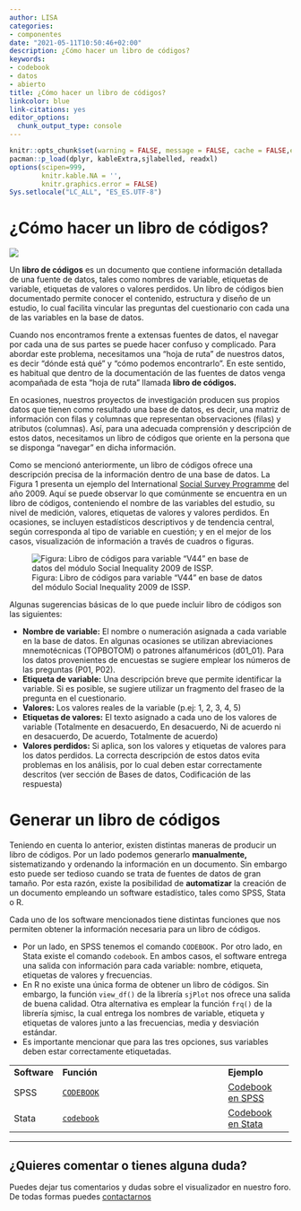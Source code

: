 ```yaml
---
author: LISA
categories:
- componentes
date: "2021-05-11T10:50:46+02:00"
description: ¿Cómo hacer un libro de códigos?
keywords:
- codebook
- datos
- abierto
title: ¿Cómo hacer un libro de códigos?
linkcolor: blue
link-citations: yes
editor_options:
  chunk_output_type: console
---
```


```r
knitr::opts_chunk$set(warning = FALSE, message = FALSE, cache = FALSE,echo = F)
pacman::p_load(dplyr, kableExtra,sjlabelled, readxl)
options(scipen=999,
        knitr.kable.NA = '',
        knitr.graphics.error = FALSE)
Sys.setlocale("LC_ALL", "ES_ES.UTF-8")
```

# ¿Cómo hacer un libro de códigos?

![](../input/lisa-codebook.png)

Un **libro de códigos** es un documento que contiene información detallada de una fuente de datos, tales como nombres de variable, etiquetas de variable, etiquetas de valores o valores perdidos. Un libro de códigos bien documentado permite conocer el contenido, estructura y diseño de un estudio, lo cual facilita vincular las preguntas del cuestionario con cada una de las variables en la base de datos.

Cuando nos encontramos frente a extensas fuentes de datos, el navegar por cada una de sus partes se puede hacer confuso y complicado. Para abordar este problema, necesitamos una "hoja de ruta" de nuestros datos, es decir "dónde está qué" y "cómo podemos encontrarlo". En este sentido, es habitual que dentro de la documentación de las fuentes de datos venga acompañada de esta "hoja de ruta" llamada **libro de códigos.**

En ocasiones, nuestros proyectos de investigación producen sus propios datos que tienen como resultado una base de datos, es decir, una matriz de información con filas y columnas que representan observaciones (filas) y atributos (columnas). Así, para una adecuada comprensión y descripción de estos datos, necesitamos un libro de códigos que oriente en la persona que se disponga "navegar" en dicha información.

Como se mencionó anteriormente, un libro de códigos ofrece una descripción precisa de la información dentro de una base de datos. La Figura 1 presenta un ejemplo del International [Social Survey Programme](t.ly/MpPp) del año 2009. Aquí se puede observar lo que comúnmente se encuentra en un libro de códigos, conteniendo el nombre de las variables del estudio, su nivel de medición, valores, etiquetas de valores y valores perdidos. En ocasiones, se incluyen estadísticos descriptivos y de tendencia central, según corresponda al tipo de variable en cuestión; y en el mejor de los casos, visualización de información a través de cuadros o figuras.

![Figura: Libro de códigos para variable "V44" en base de datos del módulo Social Inequality 2009 de ISSP.](../input/issp.png)

Algunas sugerencias básicas de lo que puede incluir libro de códigos son las siguientes:

-   **Nombre de variable:** El nombre o numeración asignada a cada variable en la base de datos. En algunas ocasiones se utilizan abreviaciones mnemotécnicas (TOPBOTOM) o patrones alfanuméricos (d01_01). Para los datos provenientes de encuestas se sugiere emplear los números de las preguntas (P01, P02).
-   **Etiqueta de variable:** Una descripción breve que permite identificar la variable. Si es posible, se sugiere utilizar un fragmento del fraseo de la pregunta en el cuestionario.
-   **Valores:** Los valores reales de la variable (p.ej: 1, 2, 3, 4, 5)
-   **Etiquetas de valores:** El texto asignado a cada uno de los valores de variable (Totalmente en desacuerdo, En desacuerdo, Ni de acuerdo ni en desacuerdo, De acuerdo, Totalmente de acuerdo)
-   **Valores perdidos:** Si aplica, son los valores y etiquetas de valores para los datos perdidos. La correcta descripción de estos datos evita problemas en los análisis, por lo cual deben estar correctamente descritos (ver sección de Bases de datos, Codificación de las respuesta)

# Generar un libro de códigos

Teniendo en cuenta lo anterior, existen distintas maneras de producir un libro de códigos. Por un lado podemos generarlo **manualmente,** sistematizando y ordenando la información en un documento. Sin embargo esto puede ser tedioso cuando se trata de fuentes de datos de gran tamaño. Por esta razón, existe la posibilidad de **automatizar** la creación de un documento empleando un software estadístico, tales como SPSS, Stata o R.

Cada uno de los software mencionados tiene distintas funciones que nos permiten obtener la información necesaria para un libro de códigos.

-   Por un lado, en SPSS tenemos el comando `CODEBOOK.` Por otro lado, en Stata existe el comando `codebook`. En ambos casos, el software entrega una salida con información para cada variable: nombre, etiqueta, etiquetas de valores y frecuencias.
-   En R no existe una única forma de obtener un libro de códigos. Sin embargo, la función `view_df()` de la librería `sjPlot` nos ofrece una salida de buena calidad. Otra alternativa es emplear la función `frq()` de la librería sjmisc, la cual entrega los nombres de variable, etiqueta y etiquetas de valores junto a las frecuencias, media y desviación estándar.
-   Es importante mencionar que para las tres opciones, sus variables deben estar correctamente etiquetadas.

+--------------+--------------------------------------------------------------------------------------------------------------------------------------------------+----------------------------------------------+
| **Software** | **Función**                                                                                                                                      | **Ejemplo**                                  |
+--------------+--------------------------------------------------------------------------------------------------------------------------------------------------+----------------------------------------------+
| SPSS         | [`CODEBOOK`](https://libguides.library.kent.edu/spss/codebooks)                                                                                  | [Codebook en SPSS](../input/codebook_spss.sps)  |
+--------------+--------------------------------------------------------------------------------------------------------------------------------------------------+----------------------------------------------+
| Stata        | [`codebook`](https://www.stata.com/manuals/dcodebook.pdf)                                                                                        | [Codebook en Stata](../input/codebook_stata.do) |
+--------------+--------------------------------------------------------------------------------------------------------------------------------------------------+----------------------------------------------+
| R            | [`view_df()`](https://strengejacke.github.io/sjPlot/reference/view_df.html), [`frq()`](https://strengejacke.github.io/sjmisc/reference/frq.html) | [Codebook en R](../input/codebook-sjplot_R.R)   |

---

## ¿Quieres comentar o tienes alguna duda?

Puedes dejar tus comentarios y dudas sobre el visualizador en nuestro foro. De todas formas puedes [contactarnos](/contact/)

<div id="disqus_thread"></div>
